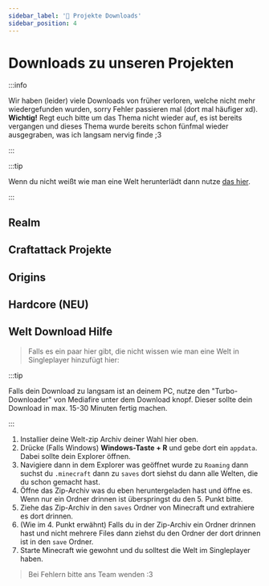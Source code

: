 ```yaml
---
sidebar_label: '🎉 Projekte Downloads'
sidebar_position: 4
---
```



# Downloads zu unseren Projekten

:::info

Wir haben (leider) viele Downloads von früher verloren, welche nicht mehr wiedergefunden wurden, sorry Fehler passieren mal (dort mal häufiger xd). **Wichtig!** Regt euch bitte um das Thema nicht wieder auf, es ist bereits vergangen und dieses Thema wurde bereits schon fünfmal wieder ausgegraben, was ich langsam nervig finde ;3

:::

:::tip

Wenn du nicht weißt wie man eine Welt herunterlädt dann nutze [das hier](https://dev.aresmc.net/docs/project-downloads#welt-download-hilfe).

:::



## Realm

<PlaygroundCardsRow />


## Craftattack Projekte

<PlaygroundCardsRows />

<CA4RevivalDownload />

## Origins

<OriginsDownloadRow />

## Hardcore (**NEU**)

<HardcoreDownloadRow />

## Welt Download Hilfe

> Falls es ein paar hier gibt, die nicht wissen wie man eine Welt in Singleplayer hinzufügt hier:

:::tip

Falls dein Download zu langsam ist an deinem PC, nutze den "Turbo-Downloader" von Mediafire unter dem Download knopf. Dieser sollte dein Download in max. 15-30 Minuten fertig machen.

:::

1. Installier deine Welt-zip Archiv deiner Wahl hier oben.
2. Drücke (Falls Windows) **Windows-Taste + R** und gebe dort ein `appdata`. Dabei sollte dein Explorer öffnen.
3. Navigiere dann in dem Explorer was geöffnet wurde zu `Roaming` dann suchst du `.minecraft` dann zu `saves` dort siehst du dann alle Welten, die du schon gemacht hast.
4. Öffne das Zip-Archiv was du eben heruntergeladen hast und öffne es. Wenn nur ein Ordner drinnen ist überspringst du den 5. Punkt bitte.
5. Ziehe das Zip-Archiv in den `saves` Ordner von Minecraft und extrahiere es dort drinnen.
6. (Wie im 4. Punkt erwähnt) Falls du in der Zip-Archiv ein Ordner drinnen hast und nicht mehrere Files dann ziehst du den Ordner der dort drinnen ist in den `save` Ordner.
7. Starte Minecraft wie gewohnt und du solltest die Welt im Singleplayer haben.

> Bei Fehlern bitte ans Team wenden :3